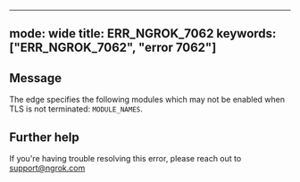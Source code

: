 
---
mode: wide
title: ERR_NGROK_7062
keywords: ["ERR_NGROK_7062", "error 7062"]
---

## Message
The edge specifies the following modules which may not be enabled when TLS is not terminated: `MODULE_NAMES`.




## Further help
If you're having trouble resolving this error, please reach out to [support@ngrok.com](mailto:support@ngrok.com?subject=Help%20with%20ERR_NGROK_7062)

